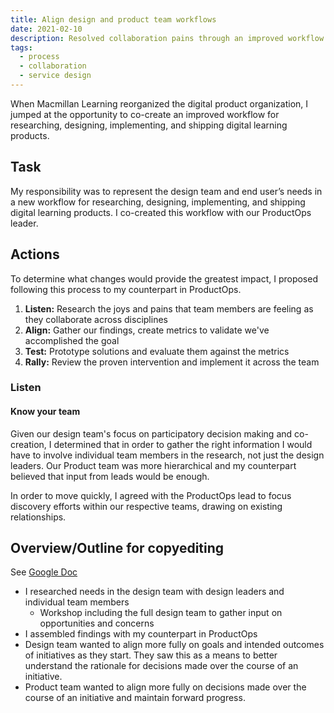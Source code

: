```yaml
---
title: Align design and product team workflows
date: 2021-02-10
description: Resolved collaboration pains through an improved workflow.
tags:
  - process
  - collaboration
  - service design
---
```


When Macmillan Learning reorganized the digital product organization, I jumped at the opportunity to co-create an improved workflow for researching, designing, implementing, and shipping digital learning products.

## Task ##

My responsibility was to represent the design team and end user’s needs in a new workflow for researching, designing, implementing, and shipping digital learning products. I co-created this workflow with our ProductOps leader.

## Actions ##

To determine what changes would provide the greatest impact, I proposed following this process to my counterpart in ProductOps.

1. **Listen:** Research the joys and pains that team members are feeling as they collaborate across disciplines
2. **Align:** Gather our findings, create metrics to validate we've accomplished the goal
3. **Test:** Prototype solutions and evaluate them against the metrics
4. **Rally:** Review the proven intervention and implement it across the team

### Listen ###

#### Know your team ####

Given our design team's focus on participatory decision making and co-creation, I determined that in order to gather the right information I would have to involve individual team members in the research, not just the design leaders. Our Product team was more hierarchical and my counterpart believed that input from leads would be enough.

In order to move quickly, I agreed with the ProductOps lead to focus discovery efforts within our respective teams, drawing on existing relationships.

## Overview/Outline for copyediting

See [Google Doc](https://docs.google.com/document/d/1L7uDujmbPIFPbpstQqkHno_hYfl8GDSvkHlYOc4lYxE/edit#)

- I researched needs in the design team with design leaders and individual team members
  - Workshop including the full design team to gather input on opportunities and concerns
- I assembled findings with my counterpart in ProductOps
- Design team wanted to align more fully on goals and intended outcomes of initiatives as they start. They saw this as a means to better understand the rationale for decisions made over the course of an initiative.
- Product team wanted to align more fully on decisions made over the course of an initiative and maintain forward progress.
